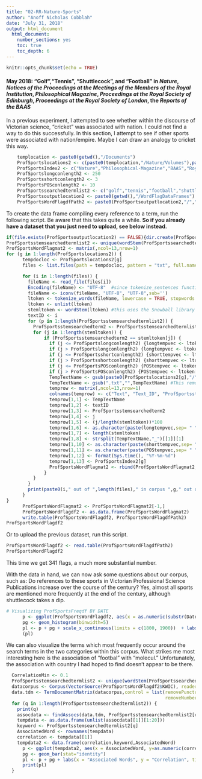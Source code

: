 ```yaml
---
title: "02-RR-Nature-Sports"
author: "Anoff Nicholas Cobblah"
date: "July 31, 2018"
output: html_document
  html_document:
    number_sections: yes
    toc: true
    toc_depth: 6
---
```


```r
knitr::opts_chunk$set(echo = TRUE)
```

#### May 2018: "Golf","Tennis", "Shuttlecock", and "Football" in *Nature*, *Notices of the Proceedings at the Meetings of the Members of the Royal Institution*, *Philosophical Magazine*, *Proceedings at the Royal Society of Edinburgh*, *Proceedings at the Royal Society of London*, the *Reports of the BAAS*

In a previous experiment, I attempted to see whether within the discourse of Victorian science, "cricket" was associated with nation. I could not find a way to do this successfully. In this section, I attempt to see if other sports were associated with nation/empire. Maybe I can draw an analogy to cricket this way.

```r
    templocation <- paste0(getwd(),"/Documents")
    ProfSportslocations2 <- c(paste0(templocation,"/Nature/Volumes"),paste0(templocation,"/Philosophical-Magazine/Volumes"),paste0(templocation,"/Reports-of-the-BAAS/Reports"),paste0(templocation,"/Royal-Institution/Proceedings"),paste0(templocation,"/Royal-Society-of-Edinburgh/Proceedings"), paste0(templocation,"/RSL/Proceedings"))
    ProfSportsIndex2 <- c("Nature","Philosophical-Magazine","BAAS","Royal-Institution","RSE","RSL")
    ProfSportslongconlength2 <- 250
    ProfSportsshortconlength2 <- 3
    ProfSportsPOSconlength2 <- 10
    ProfSportssearchedtermlist2 <- c("golf","tennis","football","shuttlecock")
    ProfSportsoutputlocation2 <- paste0(getwd(),"/WordFlagDataFrames")
    ProfSportsWordFlagdfPath2 <- paste0(ProfSportsoutputlocation2,"/","ProfSportsWordFlagdf2.txt")
```

To create the data frame compiling every reference to a term, run the following script. Be aware that this takes quite a while. **So if you already have a dataset that you just need to upload, see below instead.**


```r
if(file.exists(ProfSportsoutputlocation2) == FALSE){dir.create(ProfSportsoutputlocation2)}
ProfSportsstemsearchedtermlist2 <- unique(wordStem(ProfSportssearchedtermlist2)) #lemmatizes the list of terms you want to search for.
ProfSportsWordFlagmat2 <- matrix(,ncol=13,nrow=1)
for (g in 1:length(ProfSportslocations2)) {
      tempdocloc <- ProfSportslocations2[g]
      files <- list.files(path = tempdocloc, pattern = "txt", full.names = TRUE) #creates vector of txt file names.

      for (i in 1:length(files)) {
        fileName <- read_file(files[i])
        Encoding(fileName) <- "UTF-8"  #since tokenize_sentences function requires things to be encoded in UTF-8, need to remove some data.
        fileName <- iconv(fileName, "UTF-8", "UTF-8",sub='')
        ltoken <- tokenize_words(fileName, lowercase = TRUE, stopwords = NULL, simplify = FALSE)
        ltoken <- unlist(ltoken)
        stemltoken <- wordStem(ltoken) #this uses the Snowball library to lemmatize the entire text.
        textID <- i
        for (p in 1:length(ProfSportsstemsearchedtermlist2)) {
          ProfSportsstemsearchedterm2 <- ProfSportsstemsearchedtermlist2[p]
          for (j in 1:length(stemltoken)) {
              if (ProfSportsstemsearchedterm2 == stemltoken[j]) {
                if (j <= ProfSportslongconlength2) {longtempvec <- ltoken[(1:(j+ProfSportslongconlength2))]}
                if (j > ProfSportslongconlength2) {longtempvec <- ltoken[(j-ProfSportslongconlength2):(j+ProfSportslongconlength2)]}
                if (j <= ProfSportsshortconlength2) {shorttempvec <- ltoken[(1:(j+ProfSportsshortconlength2))]}
                if (j > ProfSportsshortconlength2) {shorttempvec <- ltoken[(j-ProfSportsshortconlength2):(j+ProfSportsshortconlength2)]}
                if (j <= ProfSportsPOSconlength2) {POStempvec <- ltoken[(1:(j+ProfSportsPOSconlength2))]}
                if (j > ProfSportsPOSconlength2) {POStempvec <- ltoken[(j-ProfSportsPOSconlength2):(j+ProfSportsPOSconlength2)]}
                TempTextName <- gsub(paste0(ProfSportslocations2[g],"/"),"",files[i]) #This grabs just the end of the file path.
                TempTextName <- gsub(".txt","",TempTextName) #This removes the .txt from the end of the name.
                temprow <- matrix(,ncol=13,nrow=1)
                colnames(temprow) <- c("Text", "Text_ID", "ProfSportsstemsearchedterm2","Lemma","Lemma_Perc","KWIC","Total_Lemma","Date","Category","Short_KWIC","POS_KWIC","Current_Date","Corpus")
                temprow[1,1] <- TempTextName
                temprow[1,2] <- textID
                temprow[1,3] <- ProfSportsstemsearchedterm2
                temprow[1,4] <- j
                temprow[1,5] <- (j/length(stemltoken))*100
                temprow[1,6] <- as.character(paste(longtempvec,sep= " ",collapse=" "))
                temprow[1,7] <- length(stemltoken)
                temprow[1,8] <- strsplit(TempTextName,"_")[[1]][1]
                temprow[1,10] <- as.character(paste(shorttempvec,sep= " ",collapse=" "))
                temprow[1,11] <- as.character(paste(POStempvec,sep= " ",collapse=" "))
                temprow[1,12] <- format(Sys.time(), "%Y-%m-%d")
                temprow[1,13] <- ProfSportsIndex2[g]
                ProfSportsWordFlagmat2 <- rbind(ProfSportsWordFlagmat2,temprow)
              }
          }
        }
        print(paste0(i," out of ",length(files)," in corpus ",g," out of ",length(ProfSportslocations2))) #let's user watch as code runs for long searches
      }
}
      ProfSportsWordFlagmat2 <- ProfSportsWordFlagmat2[-1,]
      ProfSportsWordFlagdf2 <- as.data.frame(ProfSportsWordFlagmat2)
      write.table(ProfSportsWordFlagdf2, ProfSportsWordFlagdfPath2)
ProfSportsWordFlagdf2
```

Or to upload the previous dataset, run this script.
```r
ProfSportsWordFlagdf2 <- read.table(ProfSportsWordFlagdfPath2)
ProfSportsWordFlagdf2
```

This time we get 341 flags, a much more substantial number.

With the data in hand, we can now ask some questions about our corpus, such as: Do references to these sports in Victorian Professional Science Publications increase over the course of the century? Yes, almost all sports are mentioned more frequently at the end of the century, although shuttlecock takes a dip. 

```r
# Visualizing ProfSportsFreqdf BY DATE
      p <- ggplot(ProfSportsWordFlagdf2, aes(x = as.numeric(substr(Date,1,4))))
      pg <- geom_histogram(binwidth=5)
      pl <- p + pg + scale_x_continuous(limits = c(1800, 1900))  + labs(x = "Date", y = "Frequency / Decade", title = "Appearances of Sports with Victorian Professional Science Periodicals")+facet_wrap(~ProfSportsstemsearchedterm2)
      (pl)
```

We can also visualize the terms which most frequently occur around the search terms in the two categories within this corpus. What strikes me most interesting here is the association of "footbal" with "molecul." Unfortunately, the association with country I had hoped to find doesn't appear to be there.

```r
  CorrelationMin <- 0.1
  ProfSportsstemsearchedtermlist2 <- unique(wordStem(ProfSportssearchedtermlist2)) #lemmatizes the list of terms you want to search for.
  datacorpus <- Corpus(VectorSource(ProfSportsWordFlagdf2$KWIC), readerControl=list(reader = readPlain))
  data.tdm <- TermDocumentMatrix(datacorpus,control = list(removePunctuation = TRUE, stopwords = FALSE, tolower = TRUE, stemming = TRUE, 
                                                           removeNumbers = TRUE, bounds = list(global= c(1,Inf))))
  for (q in 1:length(ProfSportsstemsearchedtermlist2)) {
    print(q)
    assocdata <- findAssocs(data.tdm, ProfSportsstemsearchedtermlist2[q], CorrelationMin)
    tempdata <- as.data.frame(unlist(assocdata[[1]][1:20]))
    keyword <- ProfSportsstemsearchedtermlist2[q]
    AssociatedWord <- rownames(tempdata)
    correlation <- tempdata[[1]]
    tempdata2 <- data.frame(correlation,keyword,AssociatedWord)
      p <- ggplot(tempdata2, aes(x = AssociatedWord, y=as.numeric(correlation)))
      pg <- geom_bar(stat="identity")
      pl <- p + pg + labs(x = "Associated Words", y = "Correlation", title = paste0("Words Associated with '",ProfSportsstemsearchedtermlist2[q], "' in Victorian Professional Science Periodicals"))+coord_flip()
      print(pl)
  }

```